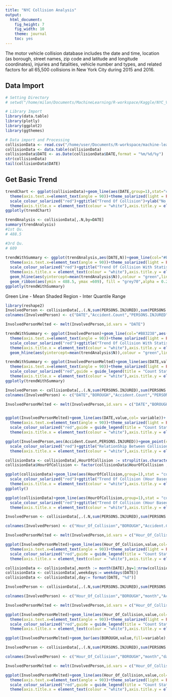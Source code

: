 ```yaml
---
title: "NYC Collision Analysis"
output: 
  html_document: 
    fig_height: 7
    fig_width: 10
    theme: journal
    toc: yes
---
```

The motor vehicle collision database includes the date and time, location (as borough, street names, zip code and latitude and longitude coordinates), injuries and fatalities, vehicle number and types, and related factors for all 65,500 collisions in New York City during 2015 and 2016.

## Data Import 
```r
# Setting Directory
# setwd("/home/milan/Documents/MachineLearning/R-workspace/Kaggle/NYC_Vehicle_collision/")

# Library Import
library(data.table)
library(plotly)
library(ggplot2)
library(ggthemes)

# Data import and Processing
collisionData <- read.csv("/home/user/Documents/R-workspace/machine-learning/NYC_Vehicle_Collision_Analysis/data/database.csv")
collisionData <- data.table(collisionData)
collisionData$DATE <- as.Date(collisionData$DATE,format = "%m/%d/%y")
str(collisionData)
tail(collisionData$DATE)
```
## Get Basic Trend
```r
trendChart <- ggplot(collisionData)+geom_line(aes(DATE,group=1),stat="count",col="#B83238")+
  theme(axis.text.x=element_text(angle = 90))+theme_solarized(light = FALSE) +
  scale_colour_solarized("red")+ggtitle("Trend Of Collision")+ylab("No of collision")+
  theme(axis.title.x = element_text(colour = "white"),axis.title.y = element_text(colour = "white"),title = element_text(colour = "white"))
ggplotly(trendChart)
```

```r
trendAnalysis <- collisionData[,.N,by=DATE]
summary(trendAnalysis)
#1st Qu. 
# 488.5 

#3rd Qu. 
# 609 
  
trendWithSummary <- ggplot(trendAnalysis,aes(DATE,N))+geom_line(col="#B83238")+
  theme(axis.text.x=element_text(angle = 90))+theme_solarized(light = FALSE) +
  scale_colour_solarized("red")+ggtitle("Trend Of Collision With Statisical Summary")+ylab("No of collision")+
  theme(axis.title.x = element_text(colour = "white"),axis.title.y = element_text(colour = "white"),title = element_text(colour = "white"))+
  geom_hline(aes(yintercept=mean(trendAnalysis$N)),colour = "green",linetype="dotted")+ 
  geom_ribbon(aes(ymin = 488.5, ymax =609), fill = "grey70",alpha = 0.2)
ggplotly(trendWithSummary)
```
Green Line - Mean 
Shaded Region - Inter Quantile Range

```r
library(reshape2)
InvolvedPerson <- collisionData[,.(.N,sum(PERSONS.INJURED),sum(PERSONS.KILLED)),by=DATE]
colnames(InvolvedPerson) <- c("DATE","Accident.Count","PERSONS.INJURED","PERSONS.KILLED")

InvolvedPersonMelted <- melt(InvolvedPerson,id.vars = "DATE")

trendWithSummary <- ggplot(InvolvedPerson)+geom_line(col="#B83238",aes(DATE,Accident.Count))+geom_line(col="#819FF7",aes(DATE,PERSONS.KILLED))+geom_line(col="#FF8000",aes(DATE,PERSONS.INJURED))+
  theme(axis.text.x=element_text(angle = 90))+theme_solarized(light = FALSE) +
  scale_colour_solarized("red")+ggtitle("Trend Of Collision With Statisical Summary")+ylab("No of person killed | person injured | collision")+
  theme(axis.title.x = element_text(colour = "white"),axis.title.y = element_text(colour = "white"),title = element_text(colour = "white"))+
  geom_hline(aes(yintercept=mean(trendAnalysis$N)),colour = "green",linetype="dotted")

trendWithSummary <- ggplot(InvolvedPersonMelted)+geom_line(aes(DATE,value,col= variable))+
  theme(axis.text.x=element_text(angle = 90))+theme_solarized(light = FALSE) +
  scale_colour_solarized("red",guide = guide_legend(title = "Count Statistic"))+ggtitle("Trend Of Collision With Statisical Summary")+ylab("No of person killed | person injured | collision")+
  theme(axis.title.x = element_text(colour = "white"),axis.title.y = element_text(colour = "white"),title = element_text(colour = "white"))
ggplotly(trendWithSummary)

```
```r

InvolvedPerson <- collisionData[,.(.N,sum(PERSONS.INJURED),sum(PERSONS.KILLED)),by=c("DATE","BOROUGH")]
colnames(InvolvedPerson) <- c("DATE","BOROUGH","Accident.Count","PERSONS.INJURED","PERSONS.KILLED")

InvolvedPersonMelted <- melt(InvolvedPerson,id.vars = c("DATE","BOROUGH"))


ggplot(InvolvedPersonMelted)+geom_line(aes(DATE,value,col= variable))+
  theme(axis.text.x=element_text(angle = 90))+theme_solarized(light = FALSE) +
  scale_colour_solarized("red",guide = guide_legend(title = "Count Statistic"))+ggtitle("Trend Of Collision With Statisical Summary")+ylab("No of person killed | person injured | collision")+facet_wrap(~BOROUGH)+
  theme(axis.title.x = element_text(colour = "white"),axis.title.y = element_text(colour = "white"),title = element_text(colour = "white"))

```


```r
ggplot(InvolvedPerson,aes(Accident.Count,PERSONS.INJURED))+geom_point(col="#DBA901")+geom_smooth(method = "lm",colour="#31B404")+theme_solarized(light = FALSE) +
  scale_colour_solarized("red")+ggtitle("RelationShip Between Collision Count and Person Injured")+ylab("No of Person Injured")+xlab("No of Collision")+
  theme(axis.title.x = element_text(colour = "white"),axis.title.y = element_text(colour = "white"),title = element_text(colour = "white"))

```


```r
collisionData <- collisionData[,HourOfCollision := strsplit(as.character(TIME),":")[[1]][1],by=1:nrow(collisionData)]
collisionData$HourOfCollision <- factor(collisionData$HourOfCollision ,levels = seq(0, 23))

ggplot(collisionData)+geom_line(aes(HourOfCollision,group=1),stat = "count",col="#FFFFFF")+theme(axis.text.x=element_text(angle = 90))+theme_solarized(light = FALSE) +
  scale_colour_solarized("red")+ggtitle("Trend Of Collision (Hour Based)")+ylab("No of collision")+xlab("Hour Of Collision")+
  theme(axis.title.x = element_text(colour = "white"),axis.title.y = element_text(colour = "white"),title = element_text(colour = "white"))
ggplotly()
```


```r
ggplot(collisionData)+geom_line(aes(HourOfCollision,group=1),stat = "count",col="#FFFFFF")+theme(axis.text.x=element_text(angle = 90))+theme_solarized(light = FALSE) +
  scale_colour_solarized("red")+ggtitle("Trend Of Collision (Hour Based)")+ylab("No of collision")+xlab("Hour Of Collision")+
  theme(axis.title.x = element_text(colour = "white"),axis.title.y = element_text(colour = "white"),title = element_text(colour = "white"))+facet_wrap(~BOROUGH)
```


```r
InvolvedPerson <- collisionData[,.(.N,sum(PERSONS.INJURED),sum(PERSONS.KILLED)),by=c("HourOfCollision","BOROUGH")]

colnames(InvolvedPerson) <- c("Hour_Of_Collision","BOROUGH","Accident.Count","PERSONS.INJURED","PERSONS.KILLED")

InvolvedPersonMelted <- melt(InvolvedPerson,id.vars = c("Hour_Of_Collision","BOROUGH"))

ggplot(InvolvedPersonMelted)+geom_line(aes(Hour_Of_Collision,value,col= variable,group = variable))+
  theme(axis.text.x=element_text(angle = 90))+theme_solarized(light = FALSE) +
  scale_colour_solarized("red",guide = guide_legend(title = "Count Statistic"))+ggtitle("Trend Of Collision With Statisical Summary")+ylab("No of person killed | person injured | collision")+facet_wrap(~BOROUGH)+
  theme(axis.title.x = element_text(colour = "white"),axis.title.y = element_text(colour = "white"),title = element_text(colour = "white"))

```
```r
collisionData <- collisionData[,month := month(DATE),by=1:nrow(collisionData)]
collisionData <- collisionData[,weekdays:= weekdays(DATE)]
collisionData <- collisionData[,day:= format(DATE, "%d")]

InvolvedPerson <- collisionData[,.(.N,sum(PERSONS.INJURED),sum(PERSONS.KILLED)),by=c("HourOfCollision","BOROUGH","month")]

colnames(InvolvedPerson) <- c("Hour_Of_Collision","BOROUGH","month","Accident.Count","PERSONS.INJURED","PERSONS.KILLED")

InvolvedPersonMelted <- melt(InvolvedPerson,id.vars = c("Hour_Of_Collision","BOROUGH","month"))

ggplot(InvolvedPersonMelted)+geom_line(aes(Hour_Of_Collision,value,col= variable,group = variable))+
  theme(axis.text.x=element_text(angle = 90))+theme_solarized(light = FALSE) +
  scale_colour_solarized("red",guide = guide_legend(title = "Count Statistic"))+ggtitle("Trend Of Collision With Statisical Summary")+ylab("No of person killed | person injured | collision")+facet_wrap(~BOROUGH+month)+
  theme(axis.title.x = element_text(colour = "white"),axis.title.y = element_text(colour = "white"),title = element_text(colour = "white"))

ggplot(InvolvedPersonMelted)+geom_bar(aes(BOROUGH,value,fill=variable),stat = "identity",position="dodge")

```

```r
InvolvedPerson <- collisionData[,.(.N,sum(PERSONS.INJURED),sum(PERSONS.KILLED)),by=c("HourOfCollision","BOROUGH","month","day")]

colnames(InvolvedPerson) <- c("Hour_Of_Collision","BOROUGH","month","day","Accident.Count","PERSONS.INJURED","PERSONS.KILLED")

InvolvedPersonMelted <- melt(InvolvedPerson,id.vars = c("Hour_Of_Collision","BOROUGH","month"))

ggplot(InvolvedPersonMelted)+geom_line(aes(Hour_Of_Collision,value,col= variable,group = variable))+
  theme(axis.text.x=element_text(angle = 90))+theme_solarized(light = FALSE) +
  scale_colour_solarized("red",guide = guide_legend(title = "Count Statistic"))+ggtitle("Trend Of Collision With Statisical Summary")+ylab("No of person killed | person injured | collision")+facet_wrap(~BOROUGH+month)+
  theme(axis.title.x = element_text(colour = "white"),axis.title.y = element_text(colour = "white"),title = element_text(colour = "white"))
```
